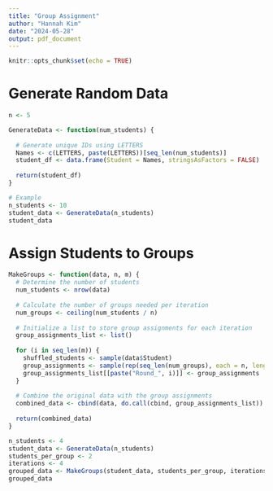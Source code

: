 ```yaml
---
title: "Group Assignment"
author: "Hannah Kim"
date: "2024-05-28"
output: pdf_document
---
```


```r
knitr::opts_chunk$set(echo = TRUE)
```

# Generate Random Data

```r
n <- 5 

GenerateData <- function(num_students) {
  
  # Generate unique IDs using LETTERS
  Names <- c(LETTERS, paste(LETTERS))[seq_len(num_students)]
  student_df <- data.frame(Student = Names, stringsAsFactors = FALSE)
  
  return(student_df)
}

# Example
n_students <- 10
student_data <- GenerateData(n_students)
student_data

```

# Assign Students to Groups

```r
MakeGroups <- function(data, n, m) {
  # Determine the number of students
  num_students <- nrow(data)
  
  # Calculate the number of groups needed per iteration
  num_groups <- ceiling(num_students / n)
  
  # Initialize a list to store group assignments for each iteration
  group_assignments_list <- list()
  
  for (i in seq_len(m)) {
    shuffled_students <- sample(data$Student)
    group_assignments <- sample(rep(seq_len(num_groups), each = n, length.out = num_students))
    group_assignments_list[[paste("Round_", i)]] <- group_assignments
  }
  
  # Combine the original data with the group assignments
  combined_data <- cbind(data, do.call(cbind, group_assignments_list))
  
  return(combined_data)
}

n_students <- 4
student_data <- GenerateData(n_students)
students_per_group <- 2
iterations <- 4
grouped_data <- MakeGroups(student_data, students_per_group, iterations)
grouped_data
```

